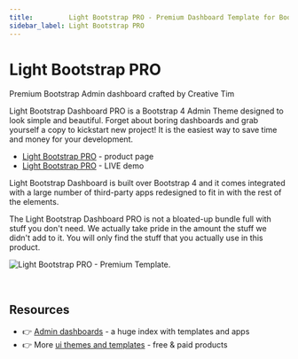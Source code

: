 ```yaml
---
title:         Light Bootstrap PRO - Premium Dashboard Template for Bootstrap 4
sidebar_label: Light Bootstrap PRO
---
```


# Light Bootstrap PRO

<SubHeading>Premium Bootstrap Admin dashboard crafted by Creative Tim</SubHeading>

Light Bootstrap Dashboard PRO is a Bootstrap 4 Admin Theme designed to look simple and beautiful. Forget about boring dashboards and grab yourself a copy to kickstart new project! It is the easiest way to save time and money for your development.

- [Light Bootstrap PRO](https://bit.ly/2MiMlGA) - product page
- [Light Bootstrap PRO](https://bit.ly/3htIofa) - LIVE demo

Light Bootstrap Dashboard is built over Bootstrap 4 and it comes integrated with a large number of third-party apps redesigned to fit in with the rest of the elements.

The Light Bootstrap Dashboard PRO is not a bloated-up bundle full with stuff you don't need. We actually take pride in the amount the stuff we didn't add to it. You will only find the stuff that you actually use in this product.

![Light Bootstrap PRO - Premium Template.](../../../static/assets/light-bootstrap-dashboard-pro.jpg)

<br />

## Resources

- 👉 [Admin dashboards](https://www.admin-dashboards.com/) - a huge index with templates and apps
- 👉 More [ui themes and templates](https://www.ui-themes.com/) - free & paid products
